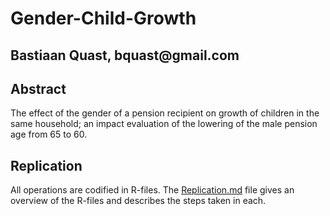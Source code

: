 Gender-Child-Growth
========================================================
Bastiaan Quast, bquast@gmail.com
--------------------------------------------------------

Abstract
--------------------------------------------------------
The effect of the gender of a pension recipient on growth of children in the same household; an impact evaluation of the lowering of the male pension age from 65 to 60.

Replication
--------------------------------------------------------
All operations are codified in R-files. The [Replication.md](/CodeBook.md) file gives an overview of the R-files and describes the steps taken in each.